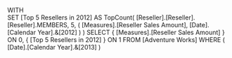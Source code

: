 WITH   
SET [Top 5 Resellers in 2012] AS
	TopCount( [Reseller].[Reseller].[Reseller].MEMBERS,
			   5,
			  ( [Measures].[Reseller Sales Amount],
                [Date].[Calendar Year].&[2012] ) )
SELECT
	{ [Measures].[Reseller Sales Amount] } ON 0,
	{ [Top 5 Resellers in 2012] } ON 1
FROM
	[Adventure Works]
WHERE
	( [Date].[Calendar Year].&[2013] )	